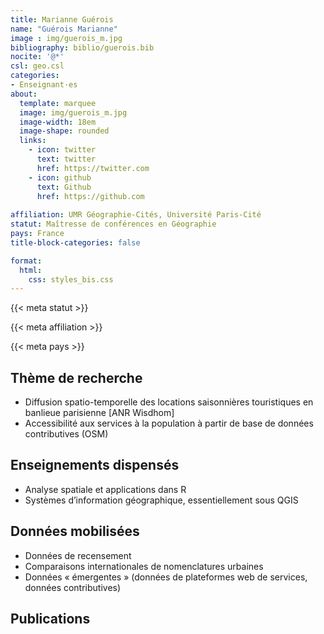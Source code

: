 ```yaml
---
title: Marianne Guérois
name: "Guérois Marianne"
image : img/guerois_m.jpg
bibliography: biblio/guerois.bib
nocite: '@*'
csl: geo.csl
categories: 
- Enseignant·es
about:
  template: marquee
  image: img/guerois_m.jpg
  image-width: 18em
  image-shape: rounded
  links:
    - icon: twitter
      text: twitter
      href: https://twitter.com
    - icon: github
      text: Github
      href: https://github.com
      
affiliation: UMR Géographie-Cités, Université Paris-Cité
statut: Maîtresse de conférences en Géographie
pays: France
title-block-categories: false

format:
  html: 
    css: styles_bis.css
---
```


::: {#profil}
::: {#statut}
{{< meta statut >}}
:::

::: {#affiliation}
{{< meta affiliation >}}
:::

::: {#pays}
<i class="bi bi-globe2"></i> {{< meta pays >}}\
:::
:::

## <i class="bi bi-ui-checks-grid"></i> Thème de recherche

::: {#liste}
-   Diffusion spatio-temporelle des locations saisonnières touristiques en banlieue parisienne \[ANR Wisdhom\]
-   Accessibilité aux services à la population à partir de base de données contributives (OSM)
:::

## <i class="bi bi-person-video3"></i> Enseignements dispensés

<div>

-   Analyse spatiale et applications dans R
-   Systèmes d'information géographique, essentiellement sous QGIS

</div>

## <i class="bi bi-clipboard-data"></i> Données mobilisées

-   Données de recensement
-   Comparaisons internationales de nomenclatures urbaines
-   Données « émergentes » (données de plateformes web de services, données contributives)

## <i class="bi bi-file-earmark-text"></i> Publications

::: {#refs}
:::
